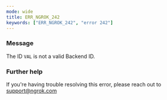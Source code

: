 ```yaml
---
mode: wide
title: ERR_NGROK_242
keywords: ["ERR_NGROK_242", "error 242"]
---
```


### Message

The ID `VAL` is not a valid Backend ID.

### Further help

If you're having trouble resolving this error, please reach out to [support@ngrok.com](mailto:support@ngrok.com?subject=Help%20with%20ERR_NGROK_242)
